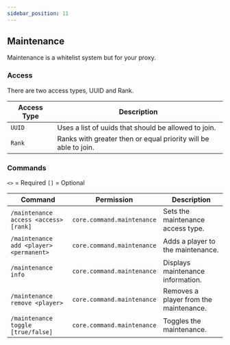 ```yaml
---
sidebar_position: 11
---
```


## Maintenance

Maintenance is a whitelist system but for your proxy.

### Access

There are two access types, UUID and Rank.

Access Type | Description
----------- | ---------------------------------------------------------------
`UUID`      | Uses a list of uuids that should be allowed to join.
`Rank`      | Ranks with greater then or equal priority will be able to join.

### Commands

`<>` = Required `[]` = Optional

Command                               | Permission               | Description
------------------------------------- | ------------------------ | ------------------------------------------------------------------
`/maintenance access <access> [rank]`   | `core.command.maintenance` | Sets the maintenance access type.
`/maintenance add <player> <permanent>` | `core.command.maintenance` | Adds a player to the maintenance.
`/maintenance info`                     | `core.command.maintenance` | Displays maintenance information.
`/maintenance remove <player>`          | `core.command.maintenance` | Removes a player from the maintenance.
`/maintenance toggle [true/false]`      | `core.command.maintenance` | Toggles the maintenance.